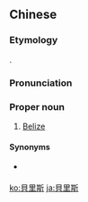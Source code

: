 {{also|贝里斯}}
==Chinese==
{{zh-forms|s=贝里斯|gloss=-}}

===Etymology===
{{bor|zh|en|Belize}}.

===Pronunciation===
{{zh-pron
|m=Bèilǐsī
|c=bui3 lei5 si1
|cat=pn
}}

===Proper noun===
{{zh-proper noun}}

# {{lb|zh|Taiwan}} [[Belize]]

====Synonyms====
* {{qualifier|Mainland China}} {{zh-l|伯利茲}}

{{zh-cat|Countries}}

[[ko:貝里斯]]
[[ja:貝里斯]]